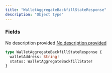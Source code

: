 ```yaml
---
title: "WalletAggregateBackfillStateResponse"
description: "Object type"
---
```


### Fields

<ResponseField name="walletAddress" type="String!" required>
  No description provided
</ResponseField>

<a href="/api-reference/types/walletaggregatebackfillstate">
  <ResponseField name="status" type="WalletAggregateBackfillState!" required>
    No description provided
  </ResponseField>
</a>


```graphql WalletAggregateBackfillStateResponse
type WalletAggregateBackfillStateResponse {
  walletAddress: String!
  status: WalletAggregateBackfillState!
}
```
